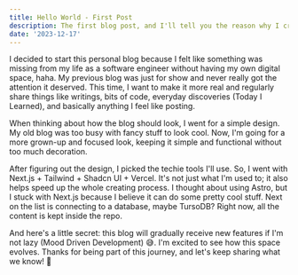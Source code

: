 ```yaml
---
title: Hello World - First Post
description: The first blog post, and I'll tell you the reason why I created this blog.
date: '2023-12-17'
---
```


I decided to start this personal blog because I felt like something was missing from my life as a software engineer without having my own digital space, haha. My previous blog was just for show and never really got the attention it deserved. This time, I want to make it more real and regularly share things like writings, bits of code, everyday discoveries (Today I Learned), and basically anything I feel like posting.

When thinking about how the blog should look, I went for a simple design. My old blog was too busy with fancy stuff to look cool. Now, I'm going for a more grown-up and focused look, keeping it simple and functional without too much decoration.

After figuring out the design, I picked the techie tools I'll use. So, I went with Next.js + Tailwind + Shadcn UI + Vercel. It's not just what I'm used to; it also helps speed up the whole creating process. I thought about using Astro, but I stuck with Next.js because I believe it can do some pretty cool stuff. Next on the list is connecting to a database, maybe TursoDB? Right now, all the content is kept inside the repo.

And here's a little secret: this blog will gradually receive new features if I'm not lazy (Mood Driven Development) 😅. I'm excited to see how this space evolves. Thanks for being part of this journey, and let's keep sharing what we know! 🙌
